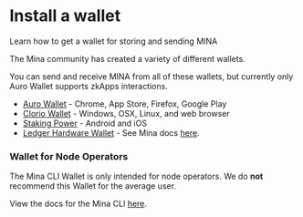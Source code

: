 
# Install a wallet
Learn how to get a wallet for storing and sending MINA

The Mina community has created a variety of different wallets.

You can send and receive MINA from all of these wallets, but currently only Auro Wallet supports zkApps interactions.

- <a href="https://www.aurowallet.com">Auro Wallet</a> - Chrome, App Store, Firefox, Google Play
- <a href="https://clor.io">Clorio Wallet</a> - Windows, OSX, Linux, and web browser
- <a href="https://www.staking-power.com">Staking Power</a> - Android and iOS
- <a href="https://www.ledger.com/mina-wallet">Ledger Hardware Wallet</a> - See Mina docs <a href="https://docs.minaprotocol.com/en/node-operators/ledger-app-mina">here</a>.

### Wallet for Node Operators

The Mina CLI Wallet is only intended for node operators. We do **not** recommend this Wallet for the average user.

View the docs for the Mina CLI <a href="https://docs.minaprotocol.com/en/node-operators/cli-reference">here</a>.